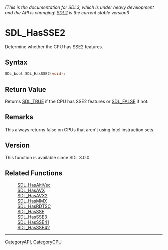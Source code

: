 ====== (This is the documentation for SDL3, which is under heavy development and the API is changing! [https://wiki.libsdl.org/ SDL2] is the current stable version!) ======
= SDL_HasSSE2 =

Determine whether the CPU has SSE2 features.

== Syntax ==

<syntaxhighlight lang='c'>
SDL_bool SDL_HasSSE2(void);
</syntaxhighlight>

== Return Value ==

Returns [[SDL_TRUE]] if the CPU has SSE2 features or [[SDL_FALSE]] if not.

== Remarks ==

This always returns false on CPUs that aren't using Intel instruction sets.

== Version ==

This function is available since SDL 3.0.0.

== Related Functions ==

:[[SDL_HasAltiVec]]
:[[SDL_HasAVX]]
:[[SDL_HasAVX2]]
:[[SDL_HasMMX]]
:[[SDL_HasRDTSC]]
:[[SDL_HasSSE]]
:[[SDL_HasSSE3]]
:[[SDL_HasSSE41]]
:[[SDL_HasSSE42]]

----
[[CategoryAPI]], [[CategoryCPU]]



